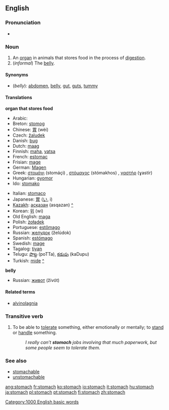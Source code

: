 ==English==
===Pronunciation===
*{{audio|en-us-stomach.ogg|Audio (US)}}

===Noun===
{{en-noun-reg}}

# An [[organ]] in animals that stores food in the process of [[digestion]].
# (''informal'') The [[belly]].

====Synonyms====
*(''belly''): [[abdomen]], [[belly]], [[gut]], [[guts]], [[tummy]]

====Translations====
'''organ that stores food'''
{{top}}
*Arabic: {{ARchar|[[معدة]]}} {{Unicode|(máʕida)}}
*Breton: [[stomog]] {{m}}
*Chinese: [[胃]] (wèi)
*Czech: [[žaludek]] {{m}}
*Danish: [[bug#Danish|bug]] {{c}}
*Dutch: [[maag]] {{f}}
*Finnish: [[maha]], [[vatsa]]
*French: [[estomac]] {{m}}
*Frisian: [[mage]]
*German: [[Magen]] {{m}}
*Greek: [[στομάχι]] (stomáçi) {{n}}, [[στόμαχος]] (stómakhos) {{m}}, [[γαστήρ]] (ɣastír) {{m}}
*Hungarian: [[gyomor]]
*Ido: [[stomako]]
{{mid}}
*Italian: [[stomaco]] {{m}}
*Japanese: [[胃]] ([[い]], i)
*[[Kazakh]]: [[асқазан]] (asqazan) [[:kk:асқазан|^]]
*Korean: [[위]] (wi)
*Old English: [[maga#Old English|maga]] {{m}}
*Polish: [[żołądek]] {{m}}
*Portuguese: [[estômago]] {{m}}
*Russian: [[желудок]] (želúdok) {{m}}
*Spanish: [[estómago]] {{m}}
*Swedish: [[mage]]
*Tagalog: [[tiyan]]
*Telugu: [[పొట్ట]] (poTTa), [[కడుపు]] (kaDupu)
*Turkish: [[mide]] [[:tr:mide|^]]
{{bottom}}

'''belly'''
{{top}}
{{mid}}
*Russian: [[живот]] (živót) {{m}}
{{bottom}}

====Related terms====
*[[alvinolagnia]]

===Transitive verb===
{{en-infl-reg-consonant|stomach||}}
# To be able to [[tolerate]] something, either emotionally or mentally; to [[stand]] or [[handle]] something.
#:''I really can’t '''stomach''' jobs involving that much paperwork, but some people seem to tolerate them.''

===See also===
*[[stomachable]]
*[[unstomachable]]

[[Category:1000 English basic words]]

[[ang:stomach]]
[[fr:stomach]]
[[ko:stomach]]
[[io:stomach]]
[[it:stomach]]
[[hu:stomach]]
[[ja:stomach]]
[[pl:stomach]]
[[pt:stomach]]
[[fi:stomach]]
[[zh:stomach]]